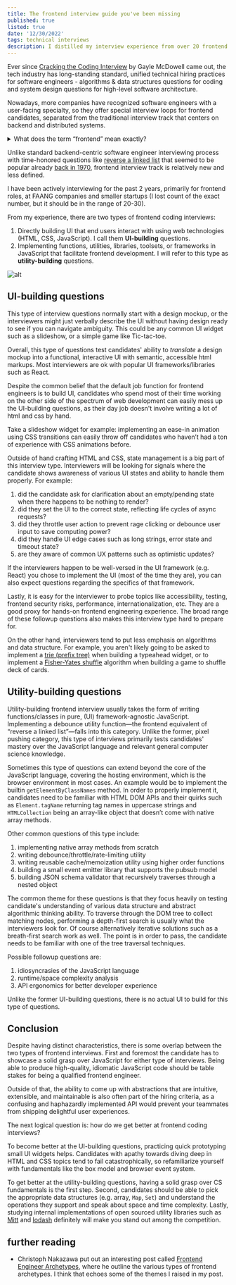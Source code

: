 ```yaml
---
title: The frontend interview guide you've been missing 
published: true
listed: true
date: '12/30/2022'
tags: technical interviews
description: I distilled my interview experience from over 20 frontend interviews that I took in the past two years.
---
```





Ever since [Cracking the Coding Interview](https://www.crackingthecodinginterview.com/) by Gayle McDowell came out, the tech industry has long-standing standard, unified technical hiring practices for software engineers - algorithms & data structures questions for coding and system design questions for high-level software architecture.

Nowadays, more companies have recognized software engineers with a user-facing specialty, so they offer special interview loops for frontend candidates, separated from the traditional interview track that centers on backend and distributed systems.

<details>
  <summary>What does the term “frontend” mean exactly?</summary>
  <p>
    The expectation and job requirements of a frontend engineer role vary across companies. Most of the time, the term refers exclusively to engineers who work with web technologies (JavaScript, CSS, HTML, etc.). For engineers working on native applications (Android, iOS, FireOS), they are often put into the "mobile engineer" category. In this blog post, I am using the former definition, i.e., **web** frontend engineer.
  </p>
</details>

Unlike standard backend-centric software engineer interviewing process with time-honored questions like [reverse a linked list](https://leetcode.com/problems/reverse-linked-list/) that seemed to be popular already [back in 1970](https://www.deconstructconf.com/2019/hillel-wayne-what-we-can-learn-from-software-history), frontend interview track is relatively new and less defined. 

I have been actively interviewing for the past 2 years, primarily for frontend roles, at FAANG companies and smaller startups (I lost count of the exact number, but it should be in the range of 20-30).

From my experience, there are two types of frontend coding interviews:

1. Directly building UI that end users interact with using web technologies (HTML, CSS, JavaScript). I call them **UI-building** questions.
2. Implementing functions, utilities, libraries, toolsets, or frameworks in JavaScript that facilitate frontend development. I will refer to this type as **utility-building** questions.

![alt](/art/blog/frontend-interview-type/summary.png)


## UI-building questions
This type of interview questions normally start with a design mockup, or the interviewers might just verbally describe the UI without having design ready to see if you can navigate ambiguity. This could be any common UI widget such as a slideshow, or a simple game like Tic-tac-toe. 

Overall, this type of questions test candidates' ability to *translate* a design mockup into a functional, interactive UI with semantic, accessible html markups. Most interviewers are ok with popular UI frameworks/libraries such as React.

Despite the common belief that the default job function for frontend engineers is to build UI, candidates who spend most of their time working on the other side of the spectrum of web development can easily mess up the UI-building questions, as their day job doesn't involve writing a lot of html and css by hand. 

Take a slideshow widget for example: implementing an ease-in animation using CSS transitions can easily throw off candidates who haven’t had a ton of experience with CSS animations before.

Outside of hand crafting HTML and CSS, state management is a big part of this interview type. Interviewers will be looking for signals where the candidate shows awareness of various UI states and ability to handle them properly. For example:

1. did the candidate ask for clarification about an empty/pending state when there happens to be nothing to render?
2. did they set the UI to the correct state, reflecting life cycles of async requests?
3. did they throttle user action to prevent rage clicking or debounce user input to save computing power?
4. did they handle UI edge cases such as long strings, error state and timeout state? 
5. are they aware of common UX patterns such as optimistic updates?

If the interviewers happen to be well-versed in the UI framework (e.g. React) you chose to implement the UI (most of the time they are), you can also expect questions regarding the specifics of that framework. 

Lastly, it is easy for the interviewer to probe topics like accessibility, testing, frontend security risks, performance, internationalization, etc. They are a good proxy for hands-on frontend engineering experience. The broad range of these followup questions also makes this interview type hard to prepare for. 

On the other hand, interviewers tend to put less emphasis on algorithms and data structure. For example, you aren't likely going to be asked to implement a [trie (prefix tree)](https://leetcode.com/problems/implement-trie-prefix-tree/) when building a typeahead widget, or to implement a [Fisher-Yates shuffle](https://en.wikipedia.org/wiki/Fisher%E2%80%93Yates_shuffle) algorithm when building a game to shuffle deck of cards.

## Utility-building questions
Utility-building frontend interview usually takes the form of writing functions/classes in pure, (UI) framework-agnostic JavaScript. Implementing a debounce utility function—the frontend equivalent of “reverse a linked list”—falls into this category. Unlike the former, pixel pushing category, this type of interviews primarily tests candidates' mastery over the JavaScript language and relevant general computer science knowledge.

Sometimes this type of questions can extend beyond the core of the JavaScript language, covering the hosting environment, which is the browser environment in most cases. An example would be to implement the builtin `getElementByClassNames` method. In order to properly implement it, candidates need to be familiar with HTML DOM APIs and their quirks such as `Element.tagName` returning tag names in uppercase strings and `HTMLCollection` being an array-like object that doesn’t come with native array methods.

Other common questions of this type include:

1. implementing native array methods from scratch
2. writing debounce/throttle/rate-limiting utility
3. writing reusable cache/memoization utility using higher order functions
4. building a small event emitter library that supports the pubsub model
5. building JSON schema validator that recursively traverses through a nested object

The common theme for these questions is that they focus heavily on testing candidate's understanding of various data structure and abstract algorithmic thinking ability. To traverse through the DOM tree to collect matching nodes, performing a depth-first search is usually what the interviewers look for. Of course alternatively iterative solutions such as a breath-first search work as well. The point is in order to pass, the candidate needs to be familiar with one of the tree traversal techniques.

Possible followup questions are:

1. idiosyncrasies of the JavaScript language
2. runtime/space complexity analysis
3. API ergonomics for better developer experience

Unlike the former UI-building questions, there is no actual UI to build for this type of questions.


## Conclusion
Despite having distinct characteristics, there is some overlap between the two types of frontend interviews. First and foremost the candidate has to showcase a solid grasp over JavaScript for either type of interviews. Being able to produce high-quality, idiomatic JavaScript code should be table stakes for being a qualified frontend engineer. 

Outside of that, the ability to come up with abstractions that are intuitive, extensible, and maintainable is also often part of the hiring criteria, as a confusing and haphazardly implemented API would prevent your teammates from shipping delightful user experiences.

The next logical question is: how do we get better at frontend coding interviews?

To become better at the UI-building questions, practicing quick prototyping small UI widgets helps. Candidates with apathy towards diving deep in HTML and CSS topics tend to fail catastrophically, so refamiliarize yourself with fundamentals like the box model and browser event system.

To get better at the utility-building questions, having a solid grasp over CS fundamentals is the first step. Second, candidates should be able to pick the appropriate data structures (e.g. array, `Map`, `Set`) and understand the operations they support and speak about space and time complexity. Lastly, studying internal implementations of open sourced utility libraries such as [Mitt](https://github.com/developit/mitt) and [lodash](https://github.com/lodash/lodash) definitely will make you stand out among the competition.

## further reading

- Christoph Nakazawa put out an interesting post called [Frontend Engineer Archetypes](https://cpojer.net/posts/frontend-engineering-archetypes), where he outline the various types of frontend archetypes. I think that echoes some of the themes I raised in my post.